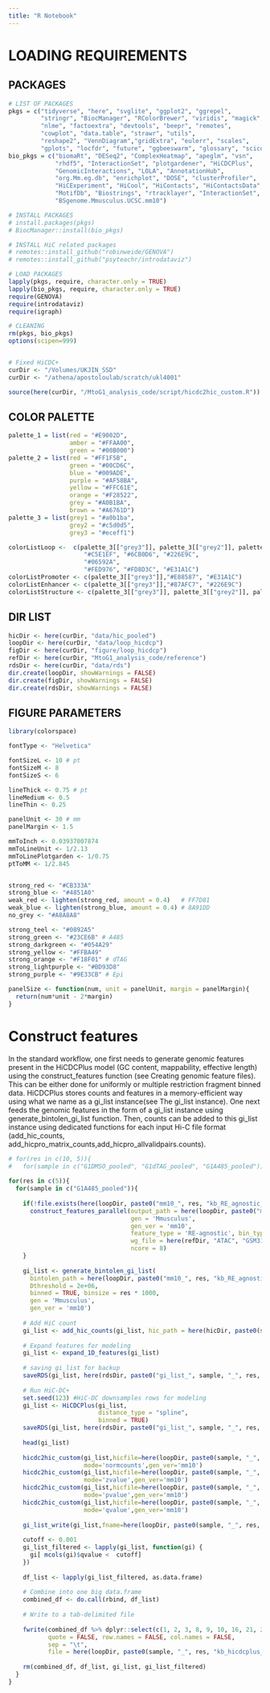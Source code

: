 ```yaml
---
title: "R Notebook"
---
```

# LOADING REQUIREMENTS
## PACKAGES
```r
# LIST OF PACKAGES
pkgs = c("tidyverse", "here", "svglite", "ggplot2", "ggrepel",
         "stringr", "BiocManager", "RColorBrewer", "viridis", "magick",
         "nlme", "factoextra", "devtools", "beepr", "remotes",
         "cowplot", "data.table", "strawr", "utils",
         "reshape2", "VennDiagram","gridExtra", "eulerr", "scales",
         "gplots", "locfdr", "future", "ggbeeswarm", "glossary", "scico")
bio_pkgs = c("biomaRt", "DESeq2", "ComplexHeatmap", "apeglm", "vsn",
             "rhdf5", "InteractionSet", "plotgardener", "HiCDCPlus",
             "GenomicInteractions", "LOLA", "AnnotationHub",
             "org.Mm.eg.db", "enrichplot", "DOSE", "clusterProfiler",
             "HiCExperiment", "HiCool", "HiContacts", "HiContactsData", "fourDNData", "DNAZooData",
             "MotifDb", "Biostrings", "rtracklayer", "InteractionSet",
             "BSgenome.Mmusculus.UCSC.mm10")

# INSTALL PACKAGES
# install.packages(pkgs)
# BiocManager::install(bio_pkgs)

# INSTALL HiC related packages
# remotes::install_github("robinweide/GENOVA")
# remotes::install_github("psyteachr/introdataviz")

# LOAD PACKAGES
lapply(pkgs, require, character.only = TRUE)
lapply(bio_pkgs, require, character.only = TRUE)
require(GENOVA)
require(introdataviz)
require(igraph)

# CLEANING
rm(pkgs, bio_pkgs)
options(scipen=999)


# Fixed HiCDC+
curDir <- "/Volumes/UKJIN_SSD"
curDir <- "/athena/apostoloulab/scratch/ukl4001"

source(here(curDir, "/MtoG1_analysis_code/script/hicdc2hic_custom.R"))

```

## COLOR PALETTE
```r
palette_1 = list(red = "#E9002D",
                 amber = "#FFAA00",
                 green = "#00B000")
palette_2 = list(red = "#FF1F5B",
                 green = "#00CD6C",
                 blue = "#009ADE",
                 purple = "#AF58BA",
                 yellow = "#FFC61E",
                 orange = "#F28522",
                 grey = "#A0B1BA",
                 brown = "#A6761D")
palette_3 = list(grey1 = "#a0b1ba",
                 grey2 = "#c5d0d5",
                 grey3 = "#eceff1")

colorListLoop <-  c(palette_3[["grey3"]], palette_3[["grey2"]], palette_3[["grey1"]],
                     "#C5E1EF", "#6CB0D6", "#226E9C",
                     "#06592A", 
                     "#FED976", "#FD8D3C", "#E31A1C")
colorListPromoter <- c(palette_3[["grey3"]],"#E88587", "#E31A1C")
colorListEnhancer <- c(palette_3[["grey3"]],"#87AFC7", "#226E9C")
colorListStructure <- c(palette_3[["grey3"]], palette_3[["grey2"]], palette_3[["grey1"]])
```

## DIR LIST
```r
hicDir <- here(curDir, "data/hic_pooled")
loopDir <- here(curDir, "data/loop_hicdcp")
figDir <- here(curDir, "figure/loop_hicdcp")
refDir <- here(curDir, "MtoG1_analysis_code/reference")
rdsDir <- here(curDir, "data/rds")
dir.create(loopDir, showWarnings = FALSE)
dir.create(figDir, showWarnings = FALSE)
dir.create(rdsDir, showWarnings = FALSE)

```

## FIGURE PARAMETERS
```r
library(colorspace)

fontType <- "Helvetica"

fontSizeL <- 10 # pt
fontSizeM <- 8
fontSizeS <- 6

lineThick <- 0.75 # pt
lineMedium <- 0.5
lineThin <- 0.25

panelUnit <- 30 # mm
panelMargin <- 1.5

mmToInch <- 0.03937007874
mmToLineUnit <- 1/2.13
mmToLinePlotgarden <- 1/0.75
ptToMM <- 1/2.845


strong_red <- "#CB333A"
strong_blue <- "#4851A0"
weak_red <- lighten(strong_red, amount = 0.4)   # FF7D81
weak_blue <- lighten(strong_blue, amount = 0.4) # 8A91DD
no_grey <- "#A8A8A8"

strong_teel <- "#0892A5"
strong_green <- "#23CE6B" # A485
strong_darkgreen <- "#054A29"
strong_yellow <- "#FFBA49"
strong_orange <- "#F18F01" # dTAG
strong_lightpurple <- "#BD93D8"
strong_purple <- "#9E33CB" # Epi

panelSize <- function(num, unit = panelUnit, margin = panelMargin){
  return(num*unit - 2*margin)
}

```

# Construct features
In the standard workflow, one first needs to generate genomic features present in the HiCDCPlus model (GC content, mappability, effective length) using the construct_features function (see Creating genomic feature files). This can be either done for uniformly or multiple restriction fragment binned data.
HiCDCPlus stores counts and features in a memory-efficient way using what we name as a gi_list instance(see The gi_list instance). One next feeds the genomic features in the form of a gi_list instance using generate_bintolen_gi_list function. Then, counts can be added to this gi_list instance using dedicated functions for each input Hi-C file format (add_hic_counts, add_hicpro_matrix_counts,add_hicpro_allvalidpairs.counts).


```r
# for(res in c(10, 5)){
#   for(sample in c("G1DMSO_pooled", "G1dTAG_pooled", "G1A485_pooled")){
    
for(res in c(5)){
  for(sample in c("G1A485_pooled")){
    
    if(!file.exists(here(loopDir, paste0("mm10_", res, "kb_RE_agnostic_bins_uniform_bintolen.txt.gz")))){
      construct_features_parallel(output_path = here(loopDir, paste0("mm10_", res, "kb_RE_agnostic_bins_uniform")),
                                  gen = 'Mmusculus',
                                  gen_ver = 'mm10',
                                  feature_type = 'RE-agnostic', bin_type = 'Bins-uniform', binsize = res * 1000,
                                  wg_file = here(refDir, "ATAC", "GSM3106257_ATAC_1_blacklistMasked.bw"),
                                  ncore = 8)
    }
    
    gi_list <- generate_bintolen_gi_list(
      bintolen_path = here(loopDir, paste0("mm10_", res, "kb_RE_agnostic_bins_uniform_bintolen.txt.gz")),
      Dthreshold = 2e+06,
      binned = TRUE, binsize = res * 1000,
      gen = 'Mmusculus',
      gen_ver = 'mm10')
    
    # Add HiC count
    gi_list <- add_hic_counts(gi_list, hic_path = here(hicDir, paste0(sample, "_allRes.hic")))
    
    # Expand features for modeling
    gi_list <- expand_1D_features(gi_list)
    
    # saving gi_list for backup
    saveRDS(gi_list, here(rdsDir, paste0("gi_list_", sample, "_", res, "kb.rds")))
    
    # Run HiC-DC+ 
    set.seed(123) #HiC-DC downsamples rows for modeling
    gi_list <- HiCDCPlus(gi_list,
                         distance_type = "spline",
                         binned = TRUE)
    saveRDS(gi_list, here(rdsDir, paste0("gi_list_", sample, "_", res, "kb_hicdcplus.rds")))
    
    head(gi_list)
    
    hicdc2hic_custom(gi_list,hicfile=here(loopDir, paste0(sample, "_", res, "kb_hicdcplus_obsexp.hic")),
                     mode='normcounts',gen_ver='mm10')
    hicdc2hic_custom(gi_list,hicfile=here(loopDir, paste0(sample, "_", res, "kb_hicdcplus_zscore.hic")),
                     mode='zvalue',gen_ver='mm10')
    hicdc2hic_custom(gi_list,hicfile=here(loopDir, paste0(sample, "_", res, "kb_hicdcplus_minuslog10pval.hic")),
                     mode='pvalue',gen_ver='mm10')
    hicdc2hic_custom(gi_list,hicfile=here(loopDir, paste0(sample, "_", res, "kb_hicdcplus_minuslog10qval.hic")),
                     mode='qvalue',gen_ver='mm10')
    
    gi_list_write(gi_list,fname=here(loopDir, paste0(sample, "_", res, "kb_hicdcplus.txt.gz")))
    
    cutoff <- 0.001
    gi_list_filtered <- lapply(gi_list, function(gi) {
      gi[ mcols(gi)$qvalue <  cutoff]
    })
    
    df_list <- lapply(gi_list_filtered, as.data.frame)
    
    # Combine into one big data.frame
    combined_df <- do.call(rbind, df_list)
    
    # Write to a tab-delimited file
    
    fwrite(combined_df %>% dplyr::select(c(1, 2, 3, 8, 9, 10, 16, 21, 22)),
           quote = FALSE, row.names = FALSE, col.names = FALSE,
           sep = "\t",
           file = here(loopDir, paste0(sample, "_", res, "kb_hicdcplus_qval", 0.0005, ".bedpe")))
    
    rm(combined_df, df_list, gi_list, gi_list_filtered)
  }
}
```



